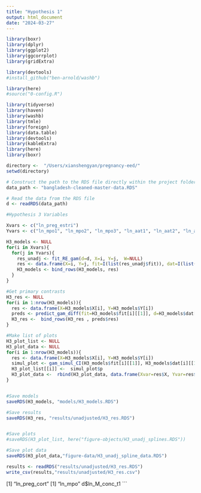 ```yaml
---
title: "Hypothesis 1"
output: html_document
date: "2024-03-27"
---
```



```r

library(boxr)
library(dplyr)
library(ggplot2)
library(ggcorrplot)
library(gridExtra)

library(devtools)
#install_github("ben-arnold/washb")

library(here)
#source("0-config.R")

library(tidyverse)
library(haven)
library(washb)
library(tmle)
library(foreign)
library(data.table)
library(devtools)
library(kableExtra)
library(here)
library(boxr)

directory <-  "/Users/xianshengyan/pregnancy-eed/"
setwd(directory)

```

```r

# Construct the path to the RDS file directly within the project folder
data_path <- "bangladesh-cleaned-master-data.RDS"

# Read the data from the RDS file
d <- readRDS(data_path)

```


```r
#Hypothesis 3 Variables

Xvars <- c("ln_preg_estri")
Yvars <- c("ln_mpo1", "ln_mpo2", "ln_mpo3", "ln_aat1", "ln_aat2", "ln_aat3", "ln_neo1", "ln_neo2", "ln_neo3", "ln_reg2", "ln_L_conc_t1", "ln_L_conc_t2", "ln_L_conc_t3", "ln_M_conc_t1", "ln_M_conc_t2", "ln_M_conc_t3")
```



```r
H3_models <- NULL
for(i in Xvars){
  for(j in Yvars){
    res_unadj <- fit_RE_gam(d=d, X=i, Y=j,  W=NULL)
    res <- data.frame(X=i, Y=j, fit=I(list(res_unadj$fit)), dat=I(list(res_unadj$dat)))
    H3_models <- bind_rows(H3_models, res)
  }
}
```

```r
#Get primary contrasts
H3_res <- NULL
for(i in 1:nrow(H3_models)){
  res <- data.frame(X=H3_models$X[i], Y=H3_models$Y[i])
  preds <- predict_gam_diff(fit=H3_models$fit[i][[1]], d=H3_models$dat[i][[1]], quantile_diff=c(0.25,0.75), Xvar=res$X, Yvar=res$Y)
  H3_res <-  bind_rows(H3_res , preds$res)
}

```

```r
#Make list of plots
H3_plot_list <- NULL
H3_plot_data <- NULL
for(i in 1:nrow(H3_models)){
  res <- data.frame(X=H3_models$X[i], Y=H3_models$Y[i])
  simul_plot <- gam_simul_CI(H3_models$fit[i][[1]], H3_models$dat[i][[1]], xlab=res$X, ylab=res$Y, title="")
  H3_plot_list[[i]] <-  simul_plot$p
  H3_plot_data <-  rbind(H3_plot_data, data.frame(Xvar=res$X, Yvar=res$Y, adj=0, simul_plot$pred))
}


#Save models
saveRDS(H3_models, "models/H3_models.RDS")

#Save results
saveRDS(H3_res, "results/unadjusted/H3_res.RDS")


#Save plots
#saveRDS(H3_plot_list, here("figure-objects/H3_unadj_splines.RDS"))

#Save plot data
saveRDS(H3_plot_data,"figure-data/H3_unadj_spline_data.RDS")
```


```r
results <- readRDS("results/unadjusted/H3_res.RDS")
write_csv(results,"results/unadjusted/H3_res.csv")
```



[1] "ln_preg_cort"
[1] "ln_mpo"
d$ln_M_conc_t1
```

